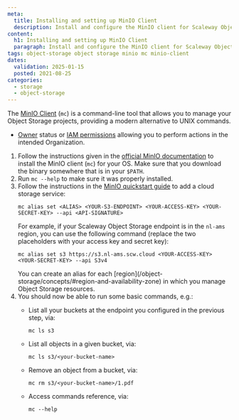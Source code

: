 ```yaml
---
meta:
  title: Installing and setting up MinIO Client
  description: Install and configure the MinIO client for Scaleway Object Storage.
content:
  h1: Installing and setting up MinIO Client
  paragraph: Install and configure the MinIO client for Scaleway Object Storage.
tags: object-storage object storage minio mc minio-client
dates:
  validation: 2025-01-15
  posted: 2021-08-25
categories:
  - storage
  - object-storage
---
```



The [MinIO Client](https://min.io/docs/minio/linux/reference/minio-mc.html) (`mc`) is a command-line tool that allows you to manage your Object Storage projects, providing a modern alternative to UNIX commands.

<Requirements />

- [Owner](/iam/concepts/#owner) status or [IAM permissions](/iam/concepts/#permission) allowing you to perform actions in the intended Organization.

1. Follow the instructions given in the [official MinIO documentation](https://min.io/docs/minio/linux/reference/minio-mc.html#install-mc) to install the MinIO client (`mc`) for your OS.
    <Message type="note">
    Make sure that you download the binary somewhere that is in your `$PATH`.
    </Message>
2. Run `mc --help` to make sure it was properly installed.
3. Follow the instructions in the [MinIO quickstart guide](https://min.io/docs/minio/linux/reference/minio-mc.html#create-an-alias-for-the-s3-compatible-service) to add a cloud storage service:
    ```
    mc alias set <ALIAS> <YOUR-S3-ENDPOINT> <YOUR-ACCESS-KEY> <YOUR-SECRET-KEY> --api <API-SIGNATURE>
    ```
    For example, if your Scaleway Object Storage endpoint is in the `nl-ams` region, you can use the following command (replace the two placeholders with your access key and secret key):
    ```
    mc alias set s3 https://s3.nl-ams.scw.cloud <YOUR-ACCESS-KEY> <YOUR-SECRET-KEY> --api S3v4
    ```
    <Message type="tip">
    You can create an alias for each [region](/object-storage/concepts/#region-and-availability-zone) in which you manage Object Storage resources.
    </Message>
4. You should now be able to run some basic commands, e.g.:
    - List all your buckets at the endpoint you configured in the previous step, via:
        ```
        mc ls s3
        ```

    - List all objects in a given bucket, via:
        ```
        mc ls s3/<your-bucket-name>
        ```

    - Remove an object from a bucket, via:
        ```
        mc rm s3/<your-bucket-name>/1.pdf
        ```

    - Access commands reference, via:
        ```
        mc --help
        ```
